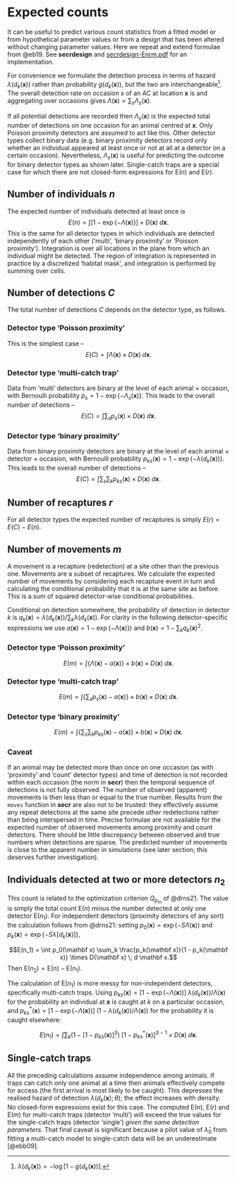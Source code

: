 # Expected counts {#sec-expected}

It can be useful to predict various count statistics from a fitted model or from hypothetical parameter values or from a design that has been altered without changing parameter values. Here we repeat and extend formulae from @eb19. See **secrdesign** and [secrdesign-Enrm.pdf] for an implementation.

For convenience we formulate the detection process in terms of hazard $\lambda(d_k(\mathbf x))$ rather than probability $g(d_k(\mathbf x))$, but the two are interchangeable[^footnote4i]. The overall detection rate on occasion $s$ of an AC at location $\mathbf x$ is 
\begin{equation}
 \Lambda_s(\mathbf x) = \sum_K \lambda(d_k(\mathbf x)),
\end{equation}
and aggregating over occasions gives $\Lambda(\mathbf x) = \sum_s \Lambda_s(\mathbf x)$.

[^footnote4i]: $\lambda(d_k(\mathbf x)) = -\log[1 - g(d_k(\mathbf x))]$.

If all potential detections are recorded then $\Lambda_s(\mathbf x)$ is the expected total number of detections on one occasion for an animal centred at $\mathbf x$. Only Poisson proximity detectors are assumed to act like this. Other detector types collect binary data (e.g. binary proximity detectors record only whether an individual appeared at least once or not at all at a detector on a certain occasion). Nevertheless, $\Lambda_s(\mathbf x)$ is useful for predicting the outcome for binary detector types as shown later. Single-catch traps are a special case for which there are not closed-form expressions for $\mathrm{E} (n)$ and $\mathrm{E} (r)$.

## Number of individuals $n$

The expected number of individuals detected at least once is $$E(n) = \int [1 - \exp\{-\Lambda(\mathbf x) \} ] \times  D(\mathbf x) \; d \mathbf x.$$ This is the same for all detector types in which individuals are detected independently of each other ('multi', 'binary proximity' or 'Poisson proximity'). Integration is over all locations in the plane from which an individual might be detected. The region of integration is represented in practice by a discretized 'habitat mask', and integration is performed by summing over cells.

## Number of detections $C$

The total number of detections $C$ depends on the detector type, as follows.

### Detector type 'Poisson proximity'

This is the simplest case --
 $$E(C) = \int \Lambda(\mathbf x) \times D(\mathbf x) \; d\mathbf x.$$
 
### Detector type 'multi-catch trap'
 
 Data from 'multi' detectors are binary at the level of each animal $\times$ occasion, with Bernoulli probability $p_s = 1 - \exp\{- \Lambda_s(\mathbf x)\}$. This leads to the overall number of detections -- $$E(C) = \int \sum_s p_s(\mathbf x) \times D(\mathbf x) \; d \mathbf x.$$
 
### Detector type 'binary proximity'
 
 Data from binary proximity detectors are binary at the level of each animal $\times$ detector $\times$ occasion, with Bernoulli probability $p_{ks}(\mathbf x) = 1 - \exp\{- \lambda(d_k(\mathbf x))\}$. This leads to the overall number of detections -- $$E(C) = \int \sum_s \sum_k p_{ks}(\mathbf x) \times D(\mathbf x) \; d\mathbf x.$$ 
 
 <!-- These calculations assume a homogeneous distribution of animals across space, leading to a constant hazard for each detector. That is never the case, because the hazard for each individual is peaked near its activity centre and individuals are distributed at random, leading to more or less rough hazard surface. Variance in the per-detector hazard leads to systematic bias. -->
 
## Number of recaptures $r$
 
 For all detector types the expected number of recaptures is simply $E(r) = E(C) - E(n).$
 
## Number of movements $m$
 
 A movement is a recapture (redetection) at a site other than the previous one. Movements are a subset of recaptures. We calculate the expected number of movements by considering each recapture event in turn and calculating the conditional probability that it is at the same site as before. This is a sum of squared detector-wise conditional probabilities.

Conditional on detection somewhere, the probability of detection in detector $k$ is $q_k(\mathbf x) = \lambda(d_k(\mathbf x)) / \sum_k \lambda(d_k(\mathbf x))$. For clarity in the following detector-specific expressions we use $a(\mathbf x) = 1 - \exp\{-\Lambda(\mathbf x)\})$ and $b(\mathbf x) = 1-\sum_k q_k(\mathbf x)^2$.

### Detector type 'Poisson proximity'

$$E(m) = \int \{ \Lambda(\mathbf x) - a(\mathbf x)\} \times b(\mathbf x) \times D(\mathbf x) \; d\mathbf x.$$
 
### Detector type 'multi-catch trap' \index{Traps!multi-catch}
 
 $$E(m) = \int \{\sum_s p_s(\mathbf x) - a(\mathbf x)\} \times b(\mathbf x) \times D(\mathbf x) \; d\mathbf x.$$

### Detector type 'binary proximity'
  
  $$E(m) = \int \{ \sum_s \sum_k p_{ks}(\mathbf x)  - a(\mathbf x) \} \times b(\mathbf x) \times D(\mathbf x) \; d\mathbf x.$$
   
### Caveat
   
   If an animal may be detected more than once on one occasion (as with 'proximity' and 'count' detector types) and time of detection is not recorded within each occasion (the norm in **secr**) then the temporal sequence of detections is not fully observed. The number of observed (apparent) movements is then less than or equal to the true number. Results from the `moves` function in **secr** are also not to be trusted: they effectively assume any repeat detections at the same site precede other redetections rather than being interspersed in time. Precise formulae are not available for the expected number of observed movements among proximity and count detectors. There should be little discrepancy between observed and true numbers when detections are sparse. The predicted number of movements is close to the apparent number in simulations (see later section; this deserves further investigation). 
  
## Individuals detected at two or more detectors $n_2$
  
  This count is related to the optimization criterion $Q_{p_m}$ of @drns21. The value is simply the total count $\mathrm{E}(n)$ minus the number detected at only one detector $\mathrm{E}(n_1)$. For 
  independent detectors (proximity detectors of any sort) the calculation follows from @drns21: setting $p_0(\mathbf x) = \exp (-S\Lambda(\mathbf x))$ and $p_k(\mathbf x) = \exp\{-S \lambda[d_k(\mathbf x)]\}$,
  
  $$E(n_1) = \int p_0(\mathbf x) \sum_k \frac{p_k(\mathbf x)}{1 - p_k(\mathbf x)} \times D(\mathbf x) \; d \mathbf x.$$
   Then $\mathrm{E}(n_2) = \mathrm{E}(n) - \mathrm{E}(n_1)$.
  
  The calculation of $\mathrm{E}(n_1)$ is more messy for non-independent detectors, specifically multi-catch traps. Using $p_{ks}(\mathbf x) = [1 - \exp(-\Lambda(\mathbf x))] \; \lambda(d_k(\mathbf x)) / \Lambda(\mathbf x)$ for the probability an individual at $\mathbf x$ is caught at $k$ on a particular occasion, and  $p^*_{ks}(\mathbf x) = [1 - \exp(-\Lambda(\mathbf x))] \; (1 - \lambda(d_k(\mathbf x)) / \Lambda(\mathbf x))$ for the probability it is caught elsewhere:
   
   $$E(n_1) = \int \sum_k \left( 1 - [1-p_{ks}(\mathbf x)]^S \right) \;  [1-p^*_{ks}(\mathbf x)]^{S-1} \times D(\mathbf x) \; d \mathbf x.$$
   
   
## Single-catch traps \index{Traps!single-catch}
   
   All the preceding calculations assume independence among animals. If traps can catch only one animal at a time then animals effectively compete for access (the first arrival is most likely to be caught). This depresses the realised hazard of detection $\lambda(d_k(\mathbf x); \theta)$; the effect increases with density. No closed-form expressions exist for this case. The computed $\mathrm{E}(n)$, $\mathrm{E}(r)$ and $\mathrm{E}(m)$ for multi-catch traps (detector 'multi') will exceed the true values for the single-catch traps (detector 'single') *given the same detection parameters*. That final caveat is significant because a pilot value of $\hat \lambda_0$ from fitting a multi-catch model to single-catch data will be an underestimate [@ebb09].
  

<!-- ## Number of animals detected at detector $k$ -->

<!-- [To be added] -->
  
[secrdesign-vignette.pdf]: https://www.otago.ac.nz/density/pdfs/secrdesign-vignette.pdf
[secrdesign-Enrm.pdf]: https://www.otago.ac.nz/density/pdfs/secrdesign-Enrm.pdf
